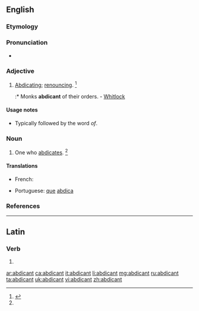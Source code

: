 ==English==

===Etymology===
{{suffix|abdicate|ant}}

===Pronunciation===
* {{a|US}} {{IPA|/ˈæb.dɪ.kn̩t/}}

===Adjective===
{{en-adj}}

# {{context|rare}} [[abdicating|Abdicating]]; [[renouncing]]. {{defdate|Mid 17<sup>th</sup> century.}}<ref name=SOED>{{reference-book | last =| first = | authorlink =  | coauthors =  | editor =Brown, Lesley.    | others =  | title = The Shorter Oxford English Dictionary | origdate =  | origyear = 1933| origmonth =  | url =  | format =  | accessdate =  | accessyear =  | accessmonth =  | edition = 5th | date =  | year =2003| month =  | publisher =Oxford University Press  | location =Oxford, UK | language =  | id =  | doi = | isbn =978-0-19-860575-7 | lccn = | ol = | pages =1| chapter =  | chapterurl =  | quote =}}</ref>
#:* Monks '''abdicant''' of their orders. - [[Whitlock]]

====Usage notes====
* Typically followed by the word ''of''.

===Noun===
{{en-noun}}

# One who [[abdicates]]. {{defdate|Mid 17<sup>th</sup> century.}}<ref name=SOED/>

====Translations====
{{trans-top|one who abdicates}}
* French: {{t+|fr|abdicataire}}
{{trans-mid}}
* Portuguese: [[que]] [[abdica]]
{{trans-bottom}}

===References===
<references/>

----

==Latin==

===Verb===
{{la-verb-form|abdicant}}

# {{conjugation of|abdico|abdicō|3|p|pres|act|ind|lang=la}}

[[ar:abdicant]]
[[ca:abdicant]]
[[it:abdicant]]
[[li:abdicant]]
[[mg:abdicant]]
[[ru:abdicant]]
[[ta:abdicant]]
[[uk:abdicant]]
[[vi:abdicant]]
[[zh:abdicant]]